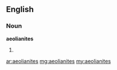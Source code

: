 ==English==

===Noun===
'''aeolianites'''

# {{plural of|aeolianite}}

[[ar:aeolianites]]
[[mg:aeolianites]]
[[my:aeolianites]]